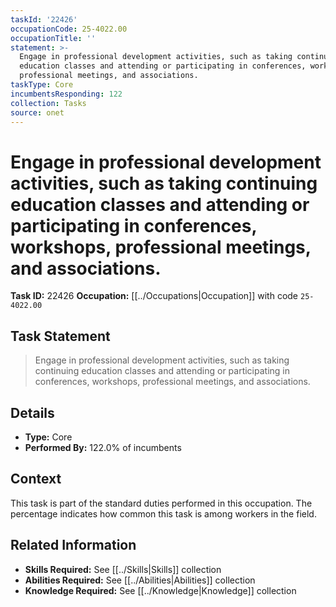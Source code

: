 ```yaml
---
taskId: '22426'
occupationCode: 25-4022.00
occupationTitle: ''
statement: >-
  Engage in professional development activities, such as taking continuing
  education classes and attending or participating in conferences, workshops,
  professional meetings, and associations.
taskType: Core
incumbentsResponding: 122
collection: Tasks
source: onet
---
```

# Engage in professional development activities, such as taking continuing education classes and attending or participating in conferences, workshops, professional meetings, and associations.

**Task ID:** 22426
**Occupation:** [[../Occupations|Occupation]] with code `25-4022.00`

## Task Statement

> Engage in professional development activities, such as taking continuing education classes and attending or participating in conferences, workshops, professional meetings, and associations.

## Details

- **Type:** Core
- **Performed By:** 122.0% of incumbents

## Context

This task is part of the standard duties performed in this occupation. The percentage indicates how common this task is among workers in the field.

## Related Information

- **Skills Required:** See [[../Skills|Skills]] collection
- **Abilities Required:** See [[../Abilities|Abilities]] collection
- **Knowledge Required:** See [[../Knowledge|Knowledge]] collection
